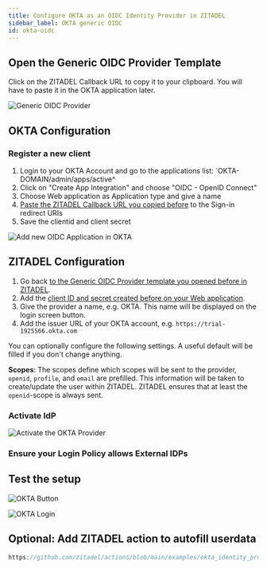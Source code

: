 ```yaml
---
title: Configure OKTA as an OIDC Identity Provider in ZITADEL
sidebar_label: OKTA generic OIDC
id: okta-oidc
---
```



<Intro provider="OKTA"/>

## Open the Generic OIDC Provider Template

<IDPsOverview templates="Generic OIDC"/>

Click on the ZITADEL Callback URL to copy it to your clipboard.
You will have to paste it in the OKTA application later.

![Generic OIDC Provider](/img/guides/zitadel_generic_oidc_create_provider.png)

## OKTA Configuration

### Register a new client

1. Login to your OKTA Account and go to the applications list: `OKTA-DOMAIN/admin/apps/active^
2. Click on "Create App Integration" and choose "OIDC - OpenID Connect"
3. Choose Web application as Application type and give a name
4. [Paste the ZITADEL Callback URL you copied before](#open-the-generic-oidc-provider-template) to the Sign-in redirect URIs
5. Save the clientid and client secret

![Add new OIDC Application in OKTA](/img/guides/okta_add_app.png)

## ZITADEL Configuration

1. Go back [to the Generic OIDC Provider template you opened before in ZITADEL](#open-the-generic-oidc-provider-template).
2. Add the [client ID and secret created before on your Web application](#register-a-new-client).
3. Give the provider a name, e.g. OKTA. This name will be displayed on the login screen button.
4. Add the issuer URL of your OKTA account, e.g. `https://trial-1925566.okta.com`

You can optionally configure the following settings.
A useful default will be filled if you don't change anything.

**Scopes**: The scopes define which scopes will be sent to the provider, `openid`, `profile`, and `email` are prefilled.
This information will be taken to create/update the user within ZITADEL.
ZITADEL ensures that at least the `openid`-scope is always sent.

<GeneralConfigDescription provider_account="OKTA account" />

### Activate IdP

<Activate/>

![Activate the OKTA Provider](/img/guides/zitadel_activate_okta.png)

### Ensure your Login Policy allows External IDPs

<CustomLoginPolicy/>

## Test the setup

<TestSetup loginscreen="your OKTA login"/>

![OKTA Button](/img/guides/zitadel_login_okta.png)

![OKTA Login](/img/guides/okta_login.png)

## Optional: Add ZITADEL action to autofill userdata

<PrefillAction fields="firstname, lastname and email verified" provider="Okta"/>

```js reference
https://github.com/zitadel/actions/blob/main/examples/okta_identity_provider.js
```

